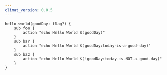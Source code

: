 ```yaml
---
climat_version: 0.0.5
---
```

```clidsl title=mapping-flags.cli
hello-world(goodDay: flag?) {
    sub foo {
        action "echo Hello World $(goodDay)"
    }
    sub bar {
        action "echo Hello World $(goodDay:today-is-a-good-day)"
    }
    sub baz {
        action "echo Hello World $(!goodDay:today-is-NOT-a-good-day)"
    }
}
```
